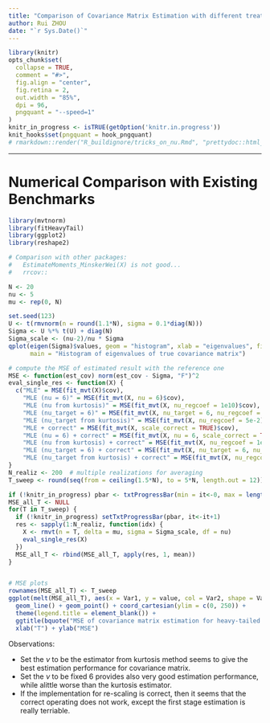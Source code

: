 ```yaml
---
title: "Comparison of Covariance Matrix Estimation with different treatment on nu"
author: Rui ZHOU
date: "`r Sys.Date()`"
---
```


```r
library(knitr)
opts_chunk$set(
  collapse = TRUE,
  comment = "#>",
  fig.align = "center",
  fig.retina = 2,
  out.width = "85%",
  dpi = 96,
  pngquant = "--speed=1"
)
knitr_in_progress <- isTRUE(getOption('knitr.in.progress'))
knit_hooks$set(pngquant = hook_pngquant)
# rmarkdown::render("R_buildignore/tricks_on_nu.Rmd", "prettydoc::html_pretty")
```

-----------


# Numerical Comparison with Existing Benchmarks


```r
library(mvtnorm)
library(fitHeavyTail)
library(ggplot2)
library(reshape2)

# Comparison with other packages:
#   EstimateMoments_MinskerWei(X) is not good...
#   rrcov::

N <- 20
nu <- 5
mu <- rep(0, N)

set.seed(123)
U <- t(rmvnorm(n = round(1.1*N), sigma = 0.1*diag(N)))
Sigma <- U %*% t(U) + diag(N)
Sigma_scale <- (nu-2)/nu * Sigma
qplot(eigen(Sigma)$values, geom = "histogram", xlab = "eigenvalues", fill = I("cyan"), col = I("black"),
      main = "Histogram of eigenvalues of true covariance matrix")
```

```r
# compute the MSE of estimated result with the reference one
MSE <- function(est_cov) norm(est_cov - Sigma, "F")^2
eval_single_res <- function(X) {
  c("MLE" = MSE(fit_mvt(X)$cov),
    "MLE (nu = 6)" = MSE(fit_mvt(X, nu = 6)$cov),
    "MLE (nu from kurtosis)" = MSE(fit_mvt(X, nu_regcoef = 1e10)$cov),
    "MLE (nu_target = 6)" = MSE(fit_mvt(X, nu_target = 6, nu_regcoef = 5e-2)$cov),
    "MLE (nu_target from kurtosis)" = MSE(fit_mvt(X, nu_regcoef = 5e-2)$cov),
    "MLE + correct" = MSE(fit_mvt(X, scale_correct = TRUE)$cov),
    "MLE (nu = 6) + correct" = MSE(fit_mvt(X, nu = 6, scale_correct = TRUE)$cov),
    "MLE (nu from kurtosis) + correct" = MSE(fit_mvt(X, nu_regcoef = 1e10, scale_correct = TRUE)$cov),
    "MLE (nu_target = 6) + correct" = MSE(fit_mvt(X, nu_target = 6, nu_regcoef = 5e-2, scale_correct = TRUE)$cov),
    "MLE (nu_target from kurtosis) + correct" = MSE(fit_mvt(X, nu_regcoef = 5e-2, scale_correct = TRUE)$cov))
}
N_realiz <- 200  # multiple realizations for averaging
T_sweep <- round(seq(from = ceiling(1.5*N), to = 5*N, length.out = 12))

if (!knitr_in_progress) pbar <- txtProgressBar(min = it<-0, max = length(T_sweep), style=3)
MSE_all_T <- NULL
for(T in T_sweep) {
  if (!knitr_in_progress) setTxtProgressBar(pbar, it<-it+1)
  res <- sapply(1:N_realiz, function(idx) {
    X <- rmvt(n = T, delta = mu, sigma = Sigma_scale, df = nu)
    eval_single_res(X)
  })
  MSE_all_T <- rbind(MSE_all_T, apply(res, 1, mean))
}


# MSE plots
rownames(MSE_all_T) <- T_sweep
ggplot(melt(MSE_all_T), aes(x = Var1, y = value, col = Var2, shape = Var2)) +
  geom_line() + geom_point() + coord_cartesian(ylim = c(0, 250)) +
  theme(legend.title = element_blank()) +
  ggtitle(bquote("MSE of covariance matrix estimation for heavy-tailed data (" * N == .(N) * "," ~ nu == .(nu)* ")")) +
  xlab("T") + ylab("MSE")

```

Observations:

- Set the $\nu$ to be the estimator from kurtosis method seems to give the best estimation performance for covariance matrix.
- Set the $\nu$ to be fixed $6$ provides also very good estimation performance, while alittle worse than the kurtosis estimator.
- If the implementation for re-scaling is correct, then it seems that the correct operating does not work, except the first stage estimation is really terriable.



\setlength{\parindent}{-0.2in}
\setlength{\leftskip}{0.2in}
\setlength{\parskip}{8pt}
\noindent
